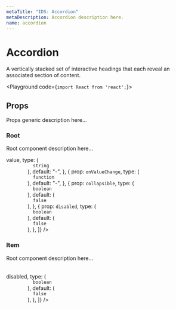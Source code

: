 ```yaml
---
metaTitle: "IDS: Accordion"
metaDescription: Accordion description here.
name: accordion
---
```


# Accordion

<Description>
  A vertically stacked set of interactive headings that each reveal an
  associated section of content.
</Description>

<Playground code={`import React from 'react';`}>
  <AccordionDemo />
</Playground>

## Props

Props generic description here...

### Root

Root component description here...

<Table
  header={[
    {
      key: "prop",
      title: "Prop",
      className: "w-[45%]",
    },
    {
      key: "type",
      title: "Type",
      className: "w-[27.5%]",
    },
    {
      key: "default",
      title: "Default",
      className: "w-[27.5%]",
    },
  ]}
  data={[
    {
      prop: <Code>value</Code>,
      type: (
        <Code type="secondary" copyable={false}>
          string
        </Code>
      ),
      default: "-",
    },
    {
      prop: <Code>onValueChange</Code>,
      type: (
        <Code type="secondary" copyable={false}>
          function
        </Code>
      ),
      default: "-",
    },
    {
      prop: <Code>collapsible</Code>,
      type: (
        <Code type="secondary" copyable={false}>
          boolean
        </Code>
      ),
      default: (
        <Code type="secondary" copyable={false}>
          false
        </Code>
      ),
    },
    {
      prop: <Code>disabled</Code>,
      type: (
        <Code type="secondary" copyable={false}>
          boolean
        </Code>
      ),
      default: (
        <Code type="secondary" copyable={false}>
          false
        </Code>
      ),
    },
  ]}
/>

### Item

Root component description here...

<Table
  header={[
    {
      key: "prop",
      title: "Prop",
      className: "w-[45%]",
    },
    {
      key: "type",
      title: "Type",
      className: "w-[27.5%]",
    },
    {
      key: "default",
      title: "Default",
      className: "w-[27.5%]",
    },
  ]}
  data={[
    {
      prop: <Code>disabled</Code>,
      type: (
        <Code type="secondary" copyable={false}>
          boolean
        </Code>
      ),
      default: (
        <Code type="secondary" copyable={false}>
          false
        </Code>
      ),
    },
  ]}
/>
